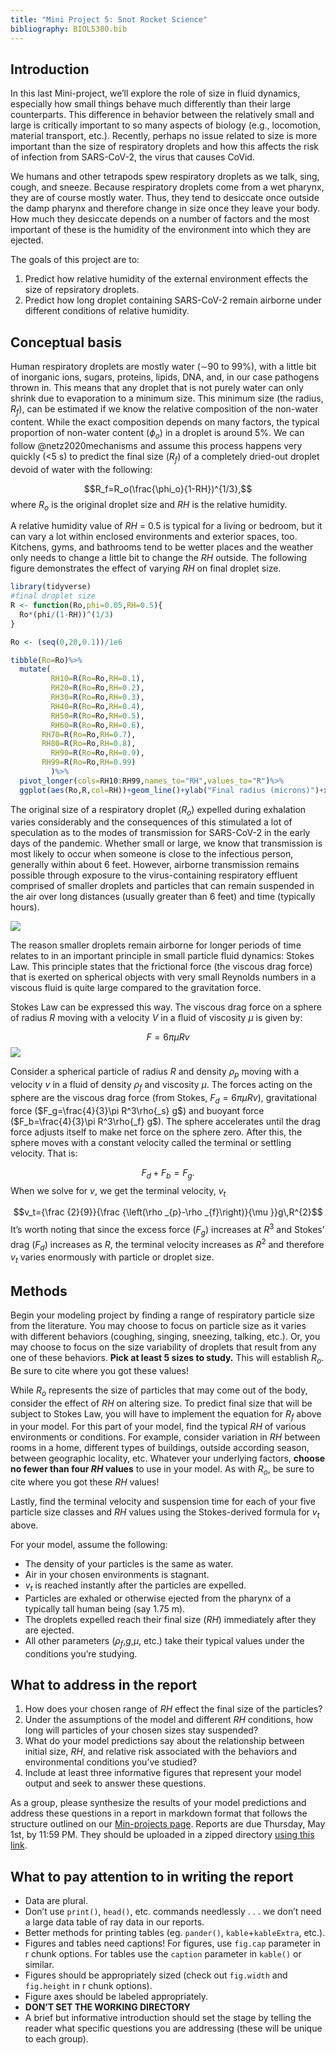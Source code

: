 ```yaml
---
title: "Mini Project 5: Snot Rocket Science"
bibliography: BIOL5380.bib
---
```


## Introduction

In this last Mini-project, we'll explore the role of size in fluid dynamics, especially how small things behave much differently than their large counterparts. This difference in behavior between the relatively small and large is critically important to so many aspects of biology (e.g., locomotion, material transport, etc.). Recently, perhaps no issue related to size is more important than the size of respiratory droplets and how this affects the risk of infection from SARS-CoV-2, the virus that causes CoVid. 

We humans and other tetrapods spew respiratory droplets as we talk, sing, cough, and sneeze. Because respiratory droplets come from a wet pharynx, they are of course mostly water. Thus, they tend to desiccate once outside the damp pharynx and therefore change in size once they leave your body. How much they desiccate depends on a number of factors and the most important of these is the humidity of the environment into which they are ejected.

The goals of this project are to:

  1. Predict how relative humidity of the external environment effects the size of repsiratory droplets.
  2. Predict how long droplet containing SARS-CoV-2 remain airborne under different conditions of relative humidity.


## Conceptual basis

Human respiratory droplets are mostly water (∼90 to 99%), with a little bit of inorganic ions, sugars, proteins, lipids, DNA, and, in our case pathogens thrown in. This means that any droplet that is not purely water can only shrink due to evaporation to a minimum size. This minimum size (the radius, $R_f$), can be estimated if we know the relative composition of the non-water content. While the exact composition depends on many factors, the typical proportion of non-water content ($\phi_o$) in a droplet is around 5%. We can follow @netz2020mechanisms and assume this process happens very quickly (<5 s) to predict the final size ($R_f$) of a completely dried-out droplet devoid of water with the following:

$$R_f=R_o(\frac{\phi_o}{1-RH})^{1/3},$$
where $R_o$ is the original droplet size and $RH$ is the relative humidity.

A relative humidity value of $RH$ = 0.5 is typical for a living or bedroom, but it can vary a lot within enclosed environments and exterior spaces, too. Kitchens, gyms, and bathrooms tend to be wetter places and the weather only needs to change a little bit to change the $RH$ outside. The following figure demonstrates the effect of varying $RH$ on final droplet size.


```r
library(tidyverse)
#final droplet size
R <- function(Ro,phi=0.05,RH=0.5){
  Ro*(phi/(1-RH))^(1/3)
}

Ro <- (seq(0,20,0.1))/1e6

tibble(Ro=Ro)%>%
  mutate(
         RH10=R(Ro=Ro,RH=0.1),
         RH20=R(Ro=Ro,RH=0.2),
         RH30=R(Ro=Ro,RH=0.3),
         RH40=R(Ro=Ro,RH=0.4),
         RH50=R(Ro=Ro,RH=0.5),
         RH60=R(Ro=Ro,RH=0.6),
       RH70=R(Ro=Ro,RH=0.7),
       RH80=R(Ro=Ro,RH=0.8),
         RH90=R(Ro=Ro,RH=0.9),
       RH99=R(Ro=Ro,RH=0.99)
         )%>%
  pivot_longer(cols=RH10:RH99,names_to="RH",values_to="R")%>%
  ggplot(aes(Ro,R,col=RH))+geom_line()+ylab("Final radius (microns)")+xlab("Original radius (Ro, mirons)")

```



The original size of a respiratory droplet ($R_o$) expelled during exhalation varies considerably and the consequences of this stimulated a lot of speculation as to the modes of transmission for SARS-CoV-2 in the early days of the pandemic. Whether small or large, we know that transmission is most likely to occur when someone is close to the infectious person, generally within about 6 feet. However, airborne transmission remains possible through exposure to the virus-containing respiratory effluent comprised of smaller droplets and particles that can remain suspended in the air over long distances (usually greater than 6 feet) and time (typically hours). 

![](https://media.springernature.com/lw685/springer-static/image/art%3A10.1007%2Fs10867-020-09562-5/MediaObjects/10867_2020_9562_Fig3_HTML.png)


The reason smaller droplets remain airborne for longer periods of time relates to in an important principle in small particle fluid dynamics: Stokes Law. This principle states that the frictional force (the viscous drag force) that is exerted on spherical objects with very small Reynolds numbers in a viscous fluid is quite large compared to the gravitation force. 

Stokes Law can be expressed this way. The viscous drag force on a sphere of radius $R$ moving with a velocity $V$ in a fluid of viscosity $\mu$ is given by:

$$F=6\pi \mu Rv$$
![](https://www.concepts-of-physics.com/mechanics/media/stokes-law-and-terminal-velocity.svg)

Consider a spherical particle of radius $R$ and density $\rho_p$ moving with a velocity $v$ in a fluid of density $\rho_f$ and viscosity $\mu$. The forces acting on the sphere are the viscous drag force (from Stokes, $F_d=6\pi \mu Rv$), gravitational force ($F_g=\frac{4}{3}\pi R^3\rho{_s} g$)  and buoyant force ($F_b=\frac{4}{3}\pi R^3\rho{_f} g$). The sphere accelerates until the drag force adjusts itself to make net force on the sphere zero. After this, the sphere moves with a constant velocity called the terminal or settling velocity. That is:

$$F_d+F_b=F_g.$$
When we solve for $v$, we get the terminal velocity, $v_t$

$$v_t={\frac {2}{9}}{\frac {\left(\rho _{p}-\rho _{f}\right)}{\mu }}g\,R^{2}$$
It's worth noting that since the excess force ($F_g$) increases at $R^3$ and Stokes' drag ($F_d$) increases as $R$, the terminal velocity increases as $R^2$ and therefore $v_t$ varies enormously with particle or droplet size.


## Methods

Begin your modeling project by finding a range of respiratory particle size from the literature. You may choose to focus on particle size as it varies with different behaviors (coughing, singing, sneezing, talking, etc.). Or, you may choose to focus on the size variability of droplets that result from any one of these behaviors. **Pick at least 5 sizes to study.** This will establish $R_o$. Be sure to cite where you got these values! 

While $R_o$ represents the size of particles that may come out of the body, consider the effect of $RH$ on altering size. To predict final size that will be subject to Stokes Law, you will have to implement the equation for $R_f$ above in your model. For this part of your model, find the typical $RH$ of various environments or conditions. For example, consider variation in $RH$ between rooms in a home, different types of buildings, outside according season, between geographic locality, etc. Whatever your underlying factors,  **choose no fewer than four $RH$ values** to use in your model. As with $R_o$, be sure to cite where you got these $RH$ values! 

Lastly, find the terminal velocity and suspension time for each of your five particle size classes and $RH$ values using the Stokes-derived formula for $v_t$ above. 

For your model, assume the following:

  * The density of your particles is the same as water.
  * Air in your chosen environments is stagnant.
  * $v_t$ is reached instantly after the particles are expelled.
  * Particles are exhaled or otherwise ejected from the pharynx of a typically tall human being (say 1.75 m).
  * The droplets expelled reach their final size ($RH$) immediately after they are ejected.
  * All other parameters ($\rho_f$,$g$,$\mu$, etc.) take their typical values under the conditions you're studying.

## What to address in the report

1. How does your chosen range of $RH$ effect the final size of the particles?
2. Under the assumptions of the model and different $RH$ conditions, how long will particles of your chosen sizes stay suspended?
3. What do your model predictions say about the relationship between initial size, $RH$, and relative risk associated with the behaviors and environmental conditions you've studied?
4. Include at least three informative figures that represent your model output and seek to answer these questions.


As a group, please synthesize the results of your model predictions and address these questions in a report in markdown format that follows the structure outlined on our [Min-projects page](mini_projects.html). Reports are due Thursday, May 1st, by 11:59 PM. They should be uploaded in a zipped directory [using this link](https://forms.gle/p3PNHB79Kyc1iEoR7).


## What to pay attention to in writing the report

+ Data are plural.
+ Don't use `print()`, `head()`, etc. commands needlessly . . . we don't need a large data table of ray data in our reports.
+ Better methods for printing tables (eg. `pander()`, `kable`+`kableExtra`, etc.).
+ Figures and tables need captions! For figures, use `fig.cap` parameter in r chunk options. For tables use the `caption` parameter in `kable()` or similar.
+ Figures should be appropriately sized (check out `fig.width` and `fig.height` in r chunk options).
+ Figure axes should be labeled appropriately.
+ **DON'T SET THE WORKING DIRECTORY**
+ A brief but informative introduction should set the stage by telling the reader what specific questions you are addressing (these will be unique to each group).
 



